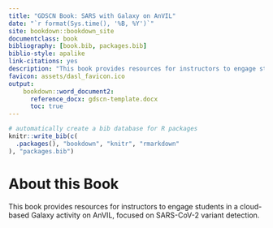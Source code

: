 ```yaml
---
title: "GDSCN Book: SARS with Galaxy on AnVIL"
date: "`r format(Sys.time(), '%B, %Y')`"
site: bookdown::bookdown_site
documentclass: book
bibliography: [book.bib, packages.bib]
biblio-style: apalike
link-citations: yes
description: "This book provides resources for instructors to engage students in a cloud-based Galaxy activity on AnVIL, focused on SARS-CoV-2 variant detection."
favicon: assets/dasl_favicon.ico
output:
    bookdown::word_document2:
      reference_docx: gdscn-template.docx
      toc: true
---
```


```r
# automatically create a bib database for R packages
knitr::write_bib(c(
  .packages(), "bookdown", "knitr", "rmarkdown"
), "packages.bib")
```

# About this Book {-}

This book provides resources for instructors to engage students in a cloud-based Galaxy activity on AnVIL, focused on SARS-CoV-2 variant detection.
